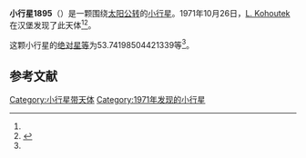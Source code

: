 {{Infobox planet
| bgcolour = #FFFFC0
| name = 1895 Larink
| symbol = 
| image = 
| caption = 
| discovery = yes
| discovery_ref = 
| discoverer = [[L._Kohoutek|L. Kohoutek]]
| discovery_site = [[汉堡|汉堡]] 
| discovered = 1971年10月26日
| designations = yes
| mp_name = 
| named_after = 
| alt_names = 1971 UZ/ 1937 UG / 1939 CG
| mp_category = [[主带小行星|主带小行星]]
| orbit_ref = <ref name="a">[http://ssd.jpl.nasa.gov/sbdb.cgi?sstr=1895 1895 Larink] {{Wayback|url=http://ssd.jpl.nasa.gov/sbdb.cgi?sstr=1895 |date=20210119054044 }}，小行星數據庫瀏覽器（JPL Small-Body Database Browser）－[[美国国家航空航天局|美国国家航空航天局]]喷气推进实验室</ref>
| epoch = 2456400.5 (2013年4月18日更新)
| aphelion = {{convert|3.666945365316169|AU|km|3|abbr=on|lk=out}}
| perihelion = {{convert|2.713312216535588|AU|km|3|abbr=on}}
| semimajor = {{convert|3.190128790925879|AU|km|3|abbr=on}}
| eccentricity = 0.149466246
| period = 2081.18531 [[日|日]]<br />5.7[[儒略年|儒略年]]
| avg_speed = 
| inclination = 1.820790175694653
| asc_node = 45.54581515305841
| mean_anomaly = 
| arg_peri = 53.74198504421339
| satellites = 
| physical_characteristics = yes
| dimensions = 
| mass = 
| density = 
| surface_grav = 
| escape_velocity = 
| sidereal_day = 
| axial_tilt = 
| pole_ecliptic_lat = 
| pole_ecliptic_lon = 
| albedo = 
| temperatures= 
| temp_name1 = 
| mean_temp_1 = 
| max_temp_1 = 
| temp_name2 = 
| max_temp_2 = 
| spectral_type = 
| abs_magnitude = 53.74198504421339
}}

'''小行星1895'''（{{lang-en|1895 Larink}}）是一颗围绕[[太阳|太阳]][[公转|公转]]的[[小行星|小行星]]。1971年10月26日，[[L._Kohoutek|L. Kohoutek]]在汉堡发现了此天体<ref name="a" /><ref>{{cite news|title=小行星列表|url=http://cfa-www.harvard.edu/iau/lists/NumberedMPs.txt|accessdate=2013-07-08|newspaper=哈佛大学|archive-date=2008-05-17|archive-url=https://web.archive.org/web/20080517010638/http://cfa-www.harvard.edu/iau/lists/NumberedMPs.txt|dead-url=no}}</ref>。

这颗小行星的[[绝对星等|绝对星等]]为53.74198504421339等<ref name="a" />。

==参考文献==
{{reflist}}
{{Minor Planet Number|[[小行星1894|小行星1894]]|[[小行星1896|小行星1896]]}}

{{小天体}}

[[Category:小行星带天体|Category:小行星带天体]]
[[Category:1971年发现的小行星|Category:1971年发现的小行星]]

{{asteroid-stub}}